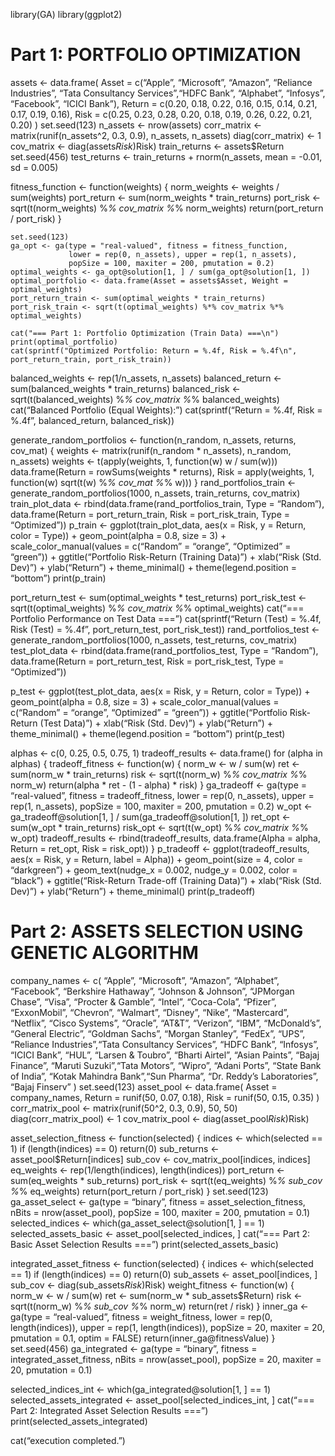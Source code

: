   library(GA)
  library(ggplot2)
  
# Part 1: PORTFOLIO OPTIMIZATION
  assets <- data.frame(
    Asset  = c("Apple", "Microsoft", "Amazon", "Reliance Industries", "Tata Consultancy Services","HDFC Bank", "Alphabet", "Infosys", "Facebook", "ICICI Bank"),
    Return = c(0.20, 0.18, 0.22, 0.16, 0.15, 0.14, 0.21, 0.17, 0.19, 0.16),
    Risk   = c(0.25, 0.23, 0.28, 0.20, 0.18, 0.19, 0.26, 0.22, 0.21, 0.20)
  )
  set.seed(123)
  n_assets <- nrow(assets)
  corr_matrix <- matrix(runif(n_assets^2, 0.3, 0.9), n_assets, n_assets)
  diag(corr_matrix) <- 1
  cov_matrix <- diag(assets$Risk) %*% corr_matrix %*% diag(assets$Risk)
  train_returns <- assets$Return
  set.seed(456)
  test_returns <- train_returns + rnorm(n_assets, mean = -0.01, sd = 0.005)
  
  fitness_function <- function(weights) {
    norm_weights <- weights / sum(weights)
    port_return <- sum(norm_weights * train_returns)
    port_risk <- sqrt(t(norm_weights) %*% cov_matrix %*% norm_weights)
    return(port_return / port_risk)
  }
  
    set.seed(123)
    ga_opt <- ga(type = "real-valued", fitness = fitness_function,
                 lower = rep(0, n_assets), upper = rep(1, n_assets),
                 popSize = 100, maxiter = 200, pmutation = 0.2)
    optimal_weights <- ga_opt@solution[1, ] / sum(ga_opt@solution[1, ])
    optimal_portfolio <- data.frame(Asset = assets$Asset, Weight = optimal_weights)
    port_return_train <- sum(optimal_weights * train_returns)
    port_risk_train <- sqrt(t(optimal_weights) %*% cov_matrix %*% optimal_weights)
    
    cat("=== Part 1: Portfolio Optimization (Train Data) ===\n")
    print(optimal_portfolio)
    cat(sprintf("Optimized Portfolio: Return = %.4f, Risk = %.4f\n", port_return_train, port_risk_train))
  
  balanced_weights <- rep(1/n_assets, n_assets)
  balanced_return <- sum(balanced_weights * train_returns)
  balanced_risk <- sqrt(t(balanced_weights) %*% cov_matrix %*% balanced_weights)
  cat("Balanced Portfolio (Equal Weights):\n")
  cat(sprintf("Return = %.4f, Risk = %.4f\n", balanced_return, balanced_risk))
  
  generate_random_portfolios <- function(n_random, n_assets, returns, cov_mat) {
    weights <- matrix(runif(n_random * n_assets), n_random, n_assets)
    weights <- t(apply(weights, 1, function(w) w / sum(w)))
    data.frame(Return = rowSums(weights * returns),
               Risk = apply(weights, 1, function(w) sqrt(t(w) %*% cov_mat %*% w)))
  }
  rand_portfolios_train <- generate_random_portfolios(1000, n_assets, train_returns, cov_matrix)
  train_plot_data <- rbind(data.frame(rand_portfolios_train, Type = "Random"),
                           data.frame(Return = port_return_train, Risk = port_risk_train, Type = "Optimized"))
  p_train <- ggplot(train_plot_data, aes(x = Risk, y = Return, color = Type)) +
    geom_point(alpha = 0.8, size = 3) +
    scale_color_manual(values = c("Random" = "orange", "Optimized" = "green")) +
    ggtitle("Portfolio Risk-Return (Training Data)") +
    xlab("Risk (Std. Dev)") + ylab("Return") +
    theme_minimal() + theme(legend.position = "bottom")
  print(p_train)
  
  port_return_test <- sum(optimal_weights * test_returns)
  port_risk_test <- sqrt(t(optimal_weights) %*% cov_matrix %*% optimal_weights)
  cat("=== Portfolio Performance on Test Data ===\n")
  cat(sprintf("Return (Test) = %.4f, Risk (Test) = %.4f\n", port_return_test, port_risk_test))
  rand_portfolios_test <- generate_random_portfolios(1000, n_assets, test_returns, cov_matrix)
  test_plot_data <- rbind(data.frame(rand_portfolios_test, Type = "Random"),
                          data.frame(Return = port_return_test, Risk = port_risk_test, Type = "Optimized"))
  
  p_test <- ggplot(test_plot_data, aes(x = Risk, y = Return, color = Type)) +
    geom_point(alpha = 0.8, size = 3) +
    scale_color_manual(values = c("Random" = "orange", "Optimized" = "green")) +
    ggtitle("Portfolio Risk-Return (Test Data)") +
    xlab("Risk (Std. Dev)") + ylab("Return") +
    theme_minimal() + theme(legend.position = "bottom")
  print(p_test)
  
  alphas <- c(0, 0.25, 0.5, 0.75, 1)
  tradeoff_results <- data.frame()
  for (alpha in alphas) {
    tradeoff_fitness <- function(w) {
      norm_w <- w / sum(w)
      ret <- sum(norm_w * train_returns)
      risk <- sqrt(t(norm_w) %*% cov_matrix %*% norm_w)
      return(alpha * ret - (1 - alpha) * risk)
    }
    ga_tradeoff <- ga(type = "real-valued", fitness = tradeoff_fitness,
                      lower = rep(0, n_assets), upper = rep(1, n_assets),
                      popSize = 100, maxiter = 200, pmutation = 0.2)
    w_opt <- ga_tradeoff@solution[1, ] / sum(ga_tradeoff@solution[1, ])
    ret_opt <- sum(w_opt * train_returns)
    risk_opt <- sqrt(t(w_opt) %*% cov_matrix %*% w_opt)
    tradeoff_results <- rbind(tradeoff_results, data.frame(Alpha = alpha, Return = ret_opt, Risk = risk_opt))
  }
  p_tradeoff <- ggplot(tradeoff_results, aes(x = Risk, y = Return, label = Alpha)) +
    geom_point(size = 4, color = "darkgreen") +
    geom_text(nudge_x = 0.002, nudge_y = 0.002, color = "black") +
    ggtitle("Risk-Return Trade-off (Training Data)") +
    xlab("Risk (Std. Dev)") + ylab("Return") +
    theme_minimal()
  print(p_tradeoff)
  
# Part 2: ASSETS SELECTION USING GENETIC ALGORITHM
  company_names <- c(
    "Apple", "Microsoft", "Amazon", "Alphabet", "Facebook", "Berkshire Hathaway",
    "Johnson & Johnson", "JPMorgan Chase", "Visa", "Procter & Gamble", "Intel", "Coca-Cola",
    "Pfizer", "ExxonMobil", "Chevron", "Walmart", "Disney", "Nike", "Mastercard", "Netflix",
    "Cisco Systems", "Oracle", "AT&T", "Verizon", "IBM", "McDonald's", "General Electric",
    "Goldman Sachs", "Morgan Stanley", "FedEx", "UPS", "Reliance Industries","Tata Consultancy Services", "HDFC Bank", "Infosys", "ICICI Bank", "HUL", "Larsen & Toubro", "Bharti Airtel", "Asian Paints", "Bajaj Finance", "Maruti Suzuki","Tata Motors", "Wipro", "Adani Ports", "State Bank of India", "Kotak Mahindra Bank","Sun Pharma", "Dr. Reddy's Laboratories", "Bajaj Finserv"
  )
  set.seed(123)
  asset_pool <- data.frame(
    Asset  = company_names,
    Return = runif(50, 0.07, 0.18),
    Risk   = runif(50, 0.15, 0.35)
  )
  corr_matrix_pool <- matrix(runif(50^2, 0.3, 0.9), 50, 50)
  diag(corr_matrix_pool) <- 1
  cov_matrix_pool <- diag(asset_pool$Risk) %*% corr_matrix_pool %*% diag(asset_pool$Risk)
  
  asset_selection_fitness <- function(selected) {
    indices <- which(selected == 1)
    if (length(indices) == 0) return(0)
    sub_returns <- asset_pool$Return[indices]
    sub_cov <- cov_matrix_pool[indices, indices]
    eq_weights <- rep(1/length(indices), length(indices))
    port_return <- sum(eq_weights * sub_returns)
    port_risk <- sqrt(t(eq_weights) %*% sub_cov %*% eq_weights)
    return(port_return / port_risk)
  }
  set.seed(123)
  ga_asset_select <- ga(type = "binary", fitness = asset_selection_fitness,
                        nBits = nrow(asset_pool), popSize = 100, maxiter = 200, pmutation = 0.1)
  selected_indices <- which(ga_asset_select@solution[1, ] == 1)
  selected_assets_basic <- asset_pool[selected_indices, ]
  cat("\n=== Part 2: Basic Asset Selection Results ===\n")
  print(selected_assets_basic)
  
  integrated_asset_fitness <- function(selected) {
    indices <- which(selected == 1)
    if (length(indices) == 0) return(0)
    sub_assets <- asset_pool[indices, ]
    sub_cov <- diag(sub_assets$Risk) %*% corr_matrix_pool[indices, indices] %*% diag(sub_assets$Risk)
    weight_fitness <- function(w) {
      norm_w <- w / sum(w)
      ret <- sum(norm_w * sub_assets$Return)
      risk <- sqrt(t(norm_w) %*% sub_cov %*% norm_w)
      return(ret / risk)
    }
    inner_ga <- ga(type = "real-valued", fitness = weight_fitness,
                   lower = rep(0, length(indices)), upper = rep(1, length(indices)),
                   popSize = 20, maxiter = 20, pmutation = 0.1, optim = FALSE)
    return(inner_ga@fitnessValue)
  }
  set.seed(456)
  ga_integrated <- ga(type = "binary", fitness = integrated_asset_fitness,
                      nBits = nrow(asset_pool), popSize = 20, maxiter = 20, pmutation = 0.1)
                      
  selected_indices_int <- which(ga_integrated@solution[1, ] == 1)
  selected_assets_integrated <- asset_pool[selected_indices_int, ]
  cat("\n=== Part 2: Integrated Asset Selection Results ===\n")
  print(selected_assets_integrated)
  
  cat("\nScript execution completed.\n")
